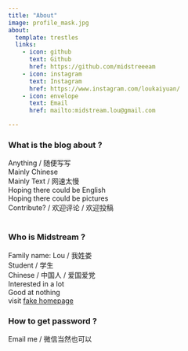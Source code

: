 ---
title: "About"
image: profile_mask.jpg
about:
  template: trestles
  links:
    - icon: github
      text: Github
      href: https://github.com/midstreeeam
    - icon: instagram
      text: Instagram
      href: https://www.instagram.com/loukaiyuan/
    - icon: envelope
      text: Email
      href: mailto:midstream.lou@gmail.com

---
<style>
.title{
    color: rgb(0, 0, 0);
}
</style>
### What is the blog about ?
Anything / 随便写写<br/>
Mainly Chinese<br/>
Mainly Text / 网速太慢<br/>
Hoping there could be English<br/>
Hoping there could be pictures<br/>
Contribute? / 欢迎评论 / 欢迎投稿
<br/><br/>

### Who is Midstream ?

Family name: Lou / 我姓娄 <br/>
Student / 学生<br/>
Chinese / 中国人 / 爱国爱党<br/>
Interested in a lot<br/>
Good at nothing<br/>
visit [fake homepage](fake.kaiyuanlou.com)

### How to get password ?

Email me / 微信当然也可以